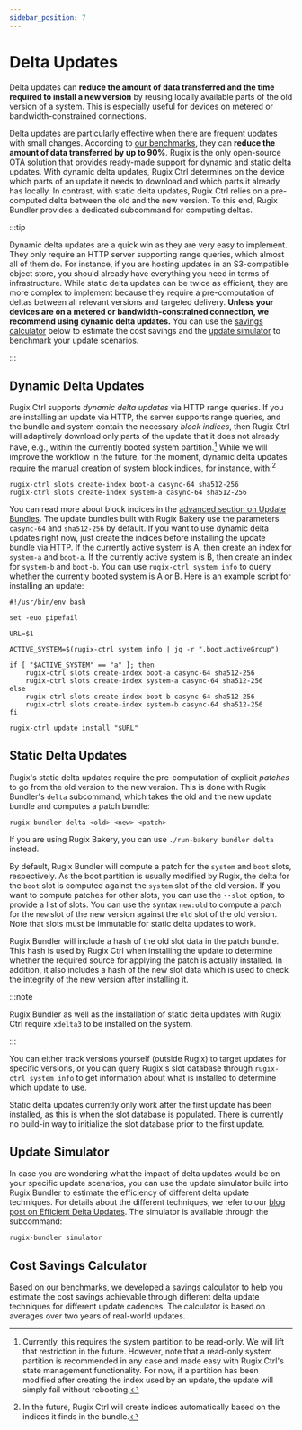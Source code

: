 ```yaml
---
sidebar_position: 7
---
```


# Delta Updates

Delta updates can **reduce the amount of data transferred and the time required to install a new version** by reusing locally available parts of the old version of a system. This is especially useful for devices on metered or bandwidth-constrained connections.


Delta updates are particularly effective when there are frequent updates with small changes. According to [our benchmarks](/blog/efficient-delta-updates), they can **reduce the amount of data transferred by up to 90%**. Rugix is the only open-source OTA solution that provides ready-made support for dynamic and static delta updates. With dynamic delta updates, Rugix Ctrl determines on the device which parts of an update it needs to download and which parts it already has locally. In contrast, with static delta updates, Rugix Ctrl relies on a pre-computed delta between the old and the new version. To this end, Rugix Bundler provides a dedicated subcommand for computing deltas.

:::tip

Dynamic delta updates are a quick win as they are very easy to implement. They only require an HTTP server supporting range queries, which almost all of them do. For instance, if you are hosting updates in an S3-compatible object store, you should already have everything you need in terms of infrastructure. While static delta updates can be twice as efficient, they are more complex to implement because they require a pre-computation of deltas between all relevant versions and targeted delivery. **Unless your devices are on a metered or bandwidth-constrained connection, we recommend using dynamic delta updates.** You can use the [savings calculator](#cost-savings-calculator) below to estimate the cost savings and the [update simulator](#update-simulator) to benchmark your update scenarios.

:::

## Dynamic Delta Updates

Rugix Ctrl supports _dynamic delta updates_ via HTTP range queries.
If you are installing an update via HTTP, the server supports range queries, and the bundle and system contain the necessary _block indices_, then Rugix Ctrl will adaptively download only parts of the update that it does not already have, e.g., within the currently booted system partition.[^delta-read-only]
While we will improve the workflow in the future, for the moment, dynamic delta updates require the manual creation of system block indices, for instance, with:[^future-delta]

[^delta-read-only]: Currently, this requires the system partition to be read-only. We will lift that restriction in the future. However, note that a read-only system partition is recommended in any case and made easy with Rugix Ctrl's state management functionality. For now, if a partition has been modified after creating the index used by an update, the update will simply fail without rebooting.

[^future-delta]: In the future, Rugix Ctrl will create indices automatically based on the indices it finds in the bundle.

```shell
rugix-ctrl slots create-index boot-a casync-64 sha512-256
rugix-ctrl slots create-index system-a casync-64 sha512-256
```

You can read more about block indices in the [advanced section on Update Bundles](./advanced/update-bundles.mdx).
The update bundles built with Rugix Bakery use the parameters `casync-64` and `sha512-256` by default.
If you want to use dynamic delta updates right now, just create the indices before installing the update bundle via HTTP.
If the currently active system is A, then create an index for `system-a` and `boot-a`.
If the currently active system is B, then create an index for `system-b` and `boot-b`.
You can use `rugix-ctrl system info` to query whether the currently booted system is A or B.
Here is an example script for installing an update:

```shell title="install-update.sh"
#!/usr/bin/env bash

set -euo pipefail

URL=$1

ACTIVE_SYSTEM=$(rugix-ctrl system info | jq -r ".boot.activeGroup")

if [ "$ACTIVE_SYSTEM" == "a" ]; then
    rugix-ctrl slots create-index boot-a casync-64 sha512-256
    rugix-ctrl slots create-index system-a casync-64 sha512-256
else
    rugix-ctrl slots create-index boot-b casync-64 sha512-256
    rugix-ctrl slots create-index system-b casync-64 sha512-256
fi

rugix-ctrl update install "$URL"
```

## Static Delta Updates

Rugix's static delta updates require the pre-computation of explicit *patches* to go from the old version to the new version. This is done with Rugix Bundler's `delta` subcommand, which takes the old and the new update bundle and computes a patch bundle:

```shell
rugix-bundler delta <old> <new> <patch>
```

If you are using Rugix Bakery, you can use `./run-bakery bundler delta` instead.

By default, Rugix Bundler will compute a patch for the `system` and `boot` slots, respectively. As the boot partition is usually modified by Rugix, the delta for the `boot` slot is computed against the `system` slot of the old version. If you want to compute patches for other slots, you can use the `--slot` option, to provide a list of slots. You can use the syntax `new:old` to compute a patch for the `new` slot of the new version against the `old` slot of the old version. Note that slots must be immutable for static delta updates to work.

Rugix Bundler will include a hash of the old slot data in the patch bundle. This hash is used by Rugix Ctrl when installing the update to determine whether the required source for applying the patch is actually installed. In addition, it also includes a hash of the new slot data which is used to check the integrity of the new version after installing it.

:::note

Rugix Bundler as well as the installation of static delta updates with Rugix Ctrl require `xdelta3` to be installed on the system.

:::

You can either track versions yourself (outside Rugix) to target updates for specific versions, or you can query Rugix's slot database through `rugix-ctrl system info` to get information about what is installed to determine which update to use.

Static delta updates currently only work after the first update has been installed, as this is when the slot database is populated. There is currently no build-in way to initialize the slot database prior to the first update.


## Update Simulator

In case you are wondering what the impact of delta updates would be on your specific update scenarios, you can use the update simulator build into Rugix Bundler to estimate the efficiency of different delta update techniques. For details about the different techniques, we refer to our [blog post on Efficient Delta Updates](/blog/efficient-delta-updates). The simulator is available through the subcommand:

```shell
rugix-bundler simulator
```


## Cost Savings Calculator

Based on [our benchmarks](/blog/efficient-delta-updates), we developed a savings calculator to help you estimate the cost savings achievable through different delta update techniques for different update cadences. The calculator is based on averages over two years of real-world updates.


<DeltaUpdateCalculator />